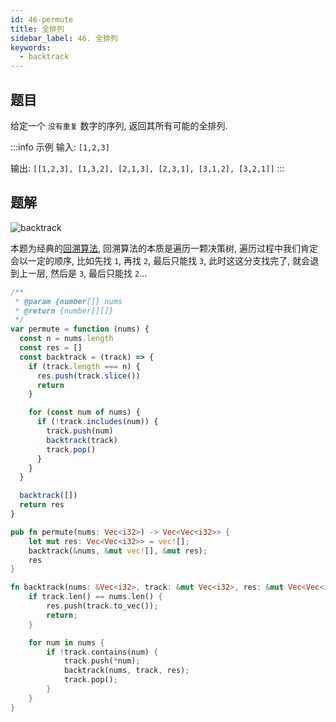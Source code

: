 ```yaml
---
id: 46-permute
title: 全排列
sidebar_label: 46. 全排列
keywords:
  - backtrack
---
```


## 题目

给定一个 `没有重复` 数字的序列, 返回其所有可能的全排列.

:::info 示例
输入: `[1,2,3]`

输出: `[[1,2,3], [1,3,2], [2,1,3], [2,3,1], [3,1,2], [3,2,1]]`
:::

## 题解

![backtrack](../../static/img/backtrack.jpg)

本题为经典的[回溯算法](/algorithm-design/backtrack), 回溯算法的本质是遍历一颗决策树, 遍历过程中我们肯定会以一定的顺序, 比如先找 `1`, 再找 `2`, 最后只能找 `3`, 此时这这分支找完了, 就会退到上一层, 然后是 `3`, 最后只能找 `2`...


<Tabs>
  <TabItem value="JavaScript" label="JavaScript" default>

```js
/**
 * @param {number[]} nums
 * @return {number[][]}
 */
var permute = function (nums) {
  const n = nums.length
  const res = []
  const backtrack = (track) => {
    if (track.length === n) {
      res.push(track.slice())
      return
    }

    for (const num of nums) {
      if (!track.includes(num)) {
        track.push(num)
        backtrack(track)
        track.pop()
      }
    }
  }

  backtrack([])
  return res
}
```
</TabItem>
<TabItem value="Rust" label="Rust">

```rust
pub fn permute(nums: Vec<i32>) -> Vec<Vec<i32>> {
    let mut res: Vec<Vec<i32>> = vec![];
    backtrack(&nums, &mut vec![], &mut res);
    res
}

fn backtrack(nums: &Vec<i32>, track: &mut Vec<i32>, res: &mut Vec<Vec<i32>>) {
    if track.len() == nums.len() {
        res.push(track.to_vec());
        return;
    }

    for num in nums {
        if !track.contains(num) {
            track.push(*num);
            backtrack(nums, track, res);
            track.pop();
        }
    }
}
```

</TabItem>
</Tabs>
